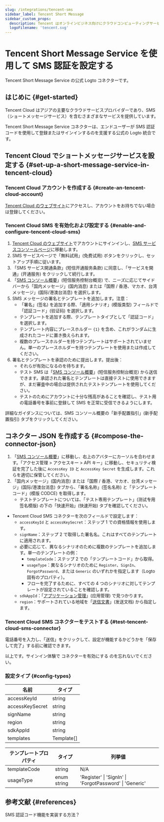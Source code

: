 ```yaml
---
slug: /integrations/tencent-sms
sidebar_label: Tencent Short Message
sidebar_custom_props:
  description: Tencent はオンラインビジネス向けにクラウドコンピューティングサービスを提供しています。
  logoFilename: 'tencent.svg'
---
```



# Tencent Short Message Service を使用して SMS 認証を設定する

Tencent Short Message Service の公式 Logto コネクターです。

<GuideTip />

## はじめに \{#get-started}

Tencent Cloud はアジアの主要なクラウドサービスプロバイダーであり、SMS（ショートメッセージサービス）を含むさまざまなサービスを提供しています。

Tencent Short Message Service コネクターは、エンドユーザーが SMS 認証コードを使用して登録またはサインインするのを支援する公式の Logto 統合です。

## Tencent Cloud でショートメッセージサービスを設定する \{#set-up-a-short-message-service-in-tencent-cloud}

### Tencent Cloud アカウントを作成する \{#create-an-tencent-cloud-account}

[Tencent Cloud のウェブサイト](https://cloud.tencent.com/)にアクセスし、アカウントをお持ちでない場合は登録してください。

### Tencent Cloud SMS を有効化および設定する \{#enable-and-configure-tencent-cloud-sms}

1. [Tencent Cloud のウェブサイト](https://cloud.tencent.com/)でアカウントにサインインし、[SMS サービスコンソールページ](https://cloud.tencent.com/product/sms)に移動します。
2. SMS サービスページで「無料試用」(免费试用) ボタンをクリックし、セットアップ手順に従います。
3. 「SMS サービス開通条款」(短信开通服务条款) に同意し、「サービスを開通」(开通服务) をクリックして続行します。
4. 「[SMS コンソール概要](https://console.cloud.tencent.com/smsv2)」(短信服务控制台概览) で、ニーズに応じてサイドバーから「国内メッセージ」(国内消息) または「国際 / 香港、マカオ、台湾メッセージ」(国际/港澳台消息) を選択します。
5. SMS メッセージの署名とテンプレートを追加します。注意：
   - 「署名」(签名) を追加する際、「適用シナリオ」(模版类型) フィールドで「認証コード」(验证码) を選択します。
   - テンプレートを追加する際、テンプレートタイプとして「認証コード」を選択します。
   - テンプレート内容にプレースホルダー `{1}` を含め、これがランダムに生成されたコードに置き換えられます。
   - 複数のプレースホルダーを持つテンプレートはサポートされていません。単一のプレースホルダーを持つテンプレートを使用または作成してください。
6. 署名とテンプレートを承認のために提出します。提出後：
   - それらが有効になるのを待ちます。
   - テスト SMS は「[SMS コンソール概要](https://console.cloud.tencent.com/smsv2)」(短信服务控制台概览) から送信できます。承認された署名とテンプレートは直接テストに使用できますが、まだ審査中の場合は提供されたテストテンプレートを使用してください。
   - テストのためにアカウントに十分な残高があることを確認し、テスト用の電話番号を事前に登録して SMS を正常に受信できるようにします。

詳細なガイダンスについては、SMS コンソール概要の「新手配置指引」(新手配置指引) タブをクリックしてください。

## コネクター JSON を作成する \{#compose-the-connector-json}

1. 「[SMS コンソール概要](https://console.cloud.tencent.com/smsv2)」に移動し、右上のアバターにカーソルを合わせます。「アクセス管理 > アクセスキー > API キー」に移動し、セキュリティ検証を完了した後に `AccessKey ID` と `AccessKey Secret` を生成します。これらを適切に保管してください。
2. 「国内メッセージ」(国内消息) または「国際 / 香港、マカオ、台湾メッセージ」(国际/港澳台消息) タブから、「署名名称」(签名名称) と「テンプレートコード」(模版 CODCE) を取得します。
   - テストテンプレートについては、「テスト専用テンプレート」(测试专用签名模版) の下の「快速开始」(快速开始) タブを確認してください。

- Tencent Cloud SMS コネクターを次のフィールドで設定します：
  - `accessKeyId` と `accessKeySecret`：ステップ 1 での資格情報を使用します。
  - `signName`：ステップ 2 で取得した署名名。これはすべてのテンプレートに適用されます。
  - 必要に応じて、異なるシナリオのために複数のテンプレートを追加します。単一のテンプレートの例：
    - `templateCode`：ステップ 2 での「テンプレートコード」から取得。
    - `usageType`：異なるシナリオのために `Register`、`SignIn`、`ForgotPassword`、または `Generic` のいずれかを指定します（Logto 固有のプロパティ）。
    - フローを完了するために、すべての 4 つのシナリオに対してテンプレートが設定されていることを確認します。
  - `sdkAppId`：「[アプリケーション管理](https://console.cloud.tencent.com/smsv2/app-manage)」(应用管理) で見つかります。
  - `region`：サポートされている地域を「[送信文書](https://cloud.tencent.com/document/api/382/52071#.E5.9C.B0.E5.9F.9F.E5.88.97.E8.A1.A8)」(发送文档) から指定します。

### Tencent Cloud SMS コネクターをテストする \{#test-tencent-cloud-sms-connector}

電話番号を入力し、「送信」をクリックして、設定が機能するかどうかを「保存して完了」する前に確認できます。

以上です。サインイン体験で <MainSiteUrl href="/connectors/sms-connectors#enable-phone-number-for-end-user-flows">コネクターを有効にする</MainSiteUrl> のを忘れないでください。

### 設定タイプ \{#config-types}

| 名前            | タイプ     |
| --------------- | ---------- |
| accessKeyId     | string     |
| accessKeySecret | string     |
| signName        | string     |
| region          | string     |
| sdkAppId        | string     |
| templates       | Template[] |

| テンプレートプロパティ | タイプ      | 列挙値                                                  |
| ---------------------- | ----------- | ------------------------------------------------------- |
| templateCode           | string      | N/A                                                     |
| usageType              | enum string | 'Register' \| 'SignIn' \| 'ForgotPassword' \| 'Generic' |

## 参考文献 \{#references}

<Url href="https://cloud.tencent.com/document/product/382/43070">
  SMS 認証コード機能を実装する方法？
</Url>
